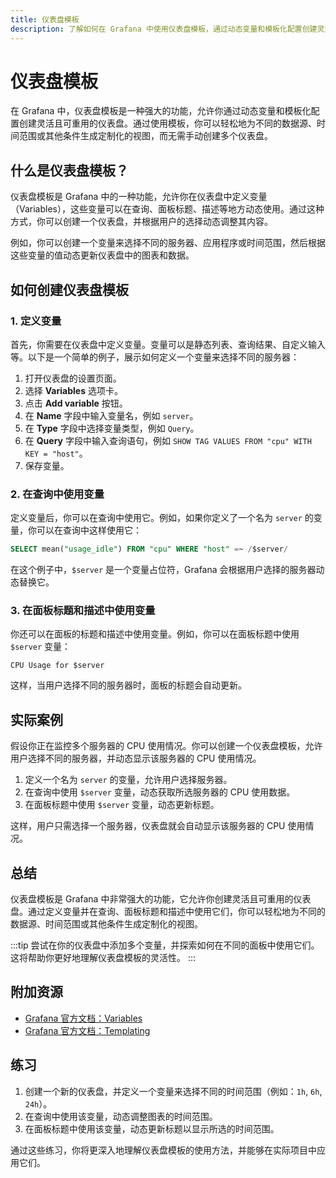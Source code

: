 ```yaml
---
title: 仪表盘模板
description: 了解如何在 Grafana 中使用仪表盘模板，通过动态变量和模板化配置创建灵活且可重用的仪表盘。
---
```


# 仪表盘模板

在 Grafana 中，仪表盘模板是一种强大的功能，允许你通过动态变量和模板化配置创建灵活且可重用的仪表盘。通过使用模板，你可以轻松地为不同的数据源、时间范围或其他条件生成定制化的视图，而无需手动创建多个仪表盘。

## 什么是仪表盘模板？

仪表盘模板是 Grafana 中的一种功能，允许你在仪表盘中定义变量（Variables），这些变量可以在查询、面板标题、描述等地方动态使用。通过这种方式，你可以创建一个仪表盘，并根据用户的选择动态调整其内容。

例如，你可以创建一个变量来选择不同的服务器、应用程序或时间范围，然后根据这些变量的值动态更新仪表盘中的图表和数据。

## 如何创建仪表盘模板

### 1. 定义变量

首先，你需要在仪表盘中定义变量。变量可以是静态列表、查询结果、自定义输入等。以下是一个简单的例子，展示如何定义一个变量来选择不同的服务器：

1. 打开仪表盘的设置页面。
2. 选择 **Variables** 选项卡。
3. 点击 **Add variable** 按钮。
4. 在 **Name** 字段中输入变量名，例如 `server`。
5. 在 **Type** 字段中选择变量类型，例如 `Query`。
6. 在 **Query** 字段中输入查询语句，例如 `SHOW TAG VALUES FROM "cpu" WITH KEY = "host"`。
7. 保存变量。

### 2. 在查询中使用变量

定义变量后，你可以在查询中使用它。例如，如果你定义了一个名为 `server` 的变量，你可以在查询中这样使用它：

```sql
SELECT mean("usage_idle") FROM "cpu" WHERE "host" =~ /$server/
```

在这个例子中，`$server` 是一个变量占位符，Grafana 会根据用户选择的服务器动态替换它。

### 3. 在面板标题和描述中使用变量

你还可以在面板的标题和描述中使用变量。例如，你可以在面板标题中使用 `$server` 变量：

```plaintext
CPU Usage for $server
```

这样，当用户选择不同的服务器时，面板的标题会自动更新。

## 实际案例

假设你正在监控多个服务器的 CPU 使用情况。你可以创建一个仪表盘模板，允许用户选择不同的服务器，并动态显示该服务器的 CPU 使用情况。

1. 定义一个名为 `server` 的变量，允许用户选择服务器。
2. 在查询中使用 `$server` 变量，动态获取所选服务器的 CPU 使用数据。
3. 在面板标题中使用 `$server` 变量，动态更新标题。

这样，用户只需选择一个服务器，仪表盘就会自动显示该服务器的 CPU 使用情况。

## 总结

仪表盘模板是 Grafana 中非常强大的功能，它允许你创建灵活且可重用的仪表盘。通过定义变量并在查询、面板标题和描述中使用它们，你可以轻松地为不同的数据源、时间范围或其他条件生成定制化的视图。

:::tip
尝试在你的仪表盘中添加多个变量，并探索如何在不同的面板中使用它们。这将帮助你更好地理解仪表盘模板的灵活性。
:::

## 附加资源

- [Grafana 官方文档：Variables](https://grafana.com/docs/grafana/latest/variables/)
- [Grafana 官方文档：Templating](https://grafana.com/docs/grafana/latest/dashboards/variables/template-variables/)

## 练习

1. 创建一个新的仪表盘，并定义一个变量来选择不同的时间范围（例如：`1h`, `6h`, `24h`）。
2. 在查询中使用该变量，动态调整图表的时间范围。
3. 在面板标题中使用该变量，动态更新标题以显示所选的时间范围。

通过这些练习，你将更深入地理解仪表盘模板的使用方法，并能够在实际项目中应用它们。